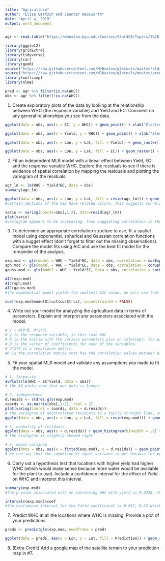 ```yaml
---
title: "Agriculture"
author: "Elise Gertsch and Spencer Wadsworth"
date: "April 4, 2019"
output: word_document
---
```


```r
agr <- read.table("https://mheaton.byu.edu/Courses/Stat469/Topics/3%20-%20SpatialCorrelation/1%20-%20PointReference/HWCaseStudy/Data/WaterHoldingCapacity.txt", header = TRUE)

library(ggplot2)
library(gridExtra)
library(tidyverse)
library(car)
library(geoR)
source("https://raw.githubusercontent.com/MJHeaton/glstools/master/stdres.gls.R")
source("https://raw.githubusercontent.com/MJHeaton/glstools/master/predictgls.R")
library(multcomp)
library(nlme)

pred <- agr %>% filter(is.na(WHC)) 
obs <- agr %>% filter(!is.na(WHC))
```

1. Create exploratory plots of the data by looking at the relationship between WHC (the response variable) and Yield and EC. Comment on any general relationships you see from the data.
```r
ggplot(data = obs, aes(x = EC, y = WHC)) + geom_point() + xlab("Electroconductivity at the location") + ylab("Water Holding Capacity at the location")

ggplot(data = obs, aes(x = Yield, y = WHC)) + geom_point() + xlab("Electroconductivity at the location") + ylab("Water Holding Capacity at the location")

ggplot(data = obs, aes(x = Lon, y = Lat, fill = Yield)) + geom_raster() + scale_fill_distiller(palette = "Spectral", na.value = NA)

ggplot(data = obs, aes(x = Lon, y = Lat, fill = EC)) + geom_raster() + scale_fill_distiller(palette = "Spectral", na.value = NA)
```

2. Fit an independent MLR model with a linear effect between Yield, EC and the response variable WHC. Explore the residuals to see if there is evidence of spatial correlation by mapping the residuals and plotting the variogram of the residuals.
```r
agr_lm <- lm(WHC ~ Yield*EC, data = obs)
summary(agr_lm)

ggplot(data = obs, aes(x = Lon, y = Lat, fill = resid(agr_lm))) + geom_raster() + scale_fill_distiller(palette = "Spectral", na.value = NA)
#certain sections of the map have related colors. This suggests correlation

vario <- variog(coords=obs[,1:2], data=resid(agr_lm))
plot(vario)
#variogram appears to be increasing, thus suggesting correlation in the residuals
```

3. To determine an appropriate correlation structure to use, fit a spatial model using exponential, spherical and Gaussian correlation functions with a nugget effect (don't forget to filter out the missing observations). Compare the model fits using AIC and use the best fit model for the remainder of the analysis.
```r
exp.mod <- gls(model = WHC ~ Yield*EC, data = obs, correlation = corExp(form=~Lon + Lat, nugget = TRUE), method = "ML")
sph.mod <- gls(model = WHC ~ Yield*EC, data = obs, correlation = corSpher(form=~Lon + Lat, nugget = TRUE), method = "ML")
gauss.mod <- gls(model = WHC ~ Yield*EC, data = obs, correlation = corGaus(form=~Lon + Lat, nugget = TRUE), method = "ML")

AIC(exp.mod)
AIC(sph.mod)
AIC(gauss.mod)
#the exponential model yields the smallest AIC value. We will use that for the rest of the analysis

coef(exp.mod$modelStruct$corStruct, unconstrained = FALSE)
```

4. Write out your model for analyzing the agriculture data in terms of parameters. Explain and interpret any parameters associated with the model.
```r
# y ~ N(X*β, σ^2*R)
# y is the response variable, in this case WHC
# X is the matrix with the various parameters plus an intercept. The parameters include EC, Yield, and the interaction between the two
# β is the vector of coefficients for each of the variables.
# σ^2*R is a covariance matrix. 
#R is the correlation matrix that has the correlation values between different the various coordinates. This results in 1s in the diagonal. In our case the correlation follows the exponential model so                     ρ(si, sj) = exp{-||si - sj||/ϕ}
```

5. Fit your spatial MLR model and validate any assumptions you made to fit the model.
```r
# 1. linearity
avPlots(lm(WHC ~ EC*Yield, data = obs))
# the AV plots show that our data is linear

# 2. independence
d.resids <- stdres.gls(exp.mod)
coords <- as.matrix(obs[,1:2], ncol = 2)
plot(variog(coords = coords, data = d.resids))
# the variogram of decorrelated residuals is a fairly straight line, so we can say that it shows independence
ggplot(data = obs, aes(x = Lon, y = Lat, fill = resid(exp.mod))) + geom_raster() + scale_fill_distiller(palette = "Spectral", na.value = NA)

# 3. normality of residuals
ggplot(data = obs, aes(x = d.resids)) + geom_histogram(binwidth = .8) + xlab("Standardized Residuals") + ylab("Frequency")
# the histogram is slightly skewed right

# 4. equal variance
ggplot(data = obs, aes(x = fitted(exp.mod), y = d.resids)) + geom_point() + geom_abline(intercept = 0, slope = 0) + labs(x = "Fitted Values", y = "Residuals") + ggtitle("Checking Equal Variance")
# we can say that the condition of equal variance is met because the points follow a distribution for each of the five levels of Surface

```


6. Carry out a hypothesis test that locations with higher yield had higher WHC (which would make sense because more water would be available for the plant to use). Include a confidence interval for the effect of Yield on WHC and interpret this interval.
```r
summary(exp.mod)
#the p-value associated with an increasing WHC with yield is 0.0236. this is significant and suggests that locations with higher yield have higher WHC

intervals(exp.mod)$coef
#the confidence interval for the Yield coefficient is 0.017, 0.23 which does not contain 0, so WHC apparently increases with Yield
```

7. Predict WHC at all the locations where WHC is missing. Provide a plot of your predictions.
```r
preds <- predictgls(exp.mod, newdframe = pred)

ggplot(data = preds, aes(x = Lon, y = Lat, fill = Prediction)) + geom_raster() + scale_fill_distiller(palette = "Spectral", na.value = NA)
```


8. (Extra Credit) Add a google map of the satellite terrain to your prediction map in #7.

